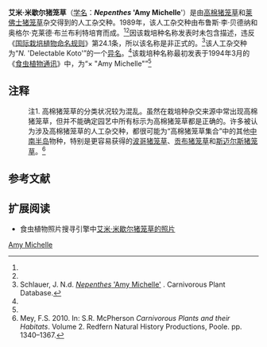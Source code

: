 {{noteTA
|G1=Carnivorous Plant
}}

{{Infobox Cultivar 
| name = 艾米·米歇尔猪笼草
| image = 
| image_caption = 
| hybrid = "''[[高棉猪笼草|N. thorelii]]''" × ''[[莱佛士猪笼草|N. rafflesiana]]''
| cultivar = '''''Nepenthes'' 'Amy Michelle''''<br><small>Hort.[[布鲁斯·李·贝德纳尔|Bednar]] (1994)<ref name=B&B>Bednar, B.L. & O.C. Bramblett 1994. ''Nepenthes'' hybrid crosses made by: Bruce Lee Bednar & Orgel Clyde Bramblett. ''[[食虫植物通讯|Carnivorous Plant Newsletter]]'' '''23'''(1): 4.</ref></small>
| origin = B.L.Bednar & O.C.Bramblett, 1989
}}

'''艾米·米歇尔猪笼草'''（[[学名|学名]]：'''''Nepenthes'' 'Amy Michelle''''）是由[[高棉猪笼草|高棉猪笼草]]{{small|（''N. thorelii''）}}和[[莱佛士猪笼草|莱佛士猪笼草]]{{small|（''N. rafflesiana''）}}杂交得到的人工杂交种。{{Ref_label|注1|注1|none}}1989年，该人工杂交种由布鲁斯·李·贝德纳{{small|（Bruce Lee Bednar）}}和奥格尔·克莱德·布兰布利特{{small|（Orgel Clyde Bramblett）}}培育而成。<ref name=B&B /><ref name=Schlauer />因该栽培种名称发表时未包含描述，违反《[[国际栽培植物命名规则|国际栽培植物命名规则]]》第24.1条，所以该名称是非正式的。<ref name=Schlauer>Schlauer, J. N.d. [http://www.carnivorousplants.org/cpdb/CPdbDetail.php?cp_id=118784 ''Nepenthes'' 'Amy Michelle'] {{webarchive|url=https://web.archive.org/web/20100925020633/http://carnivorousplants.org/cpdb/CPdbDetail.php?cp_id=118784 |date=2010-09-25 }}. Carnivorous Plant Database.</ref>该人工杂交种为“''N.'' 'Delectable Koto'”的一个[[异名|异名]]。<ref name=Schlauer />该栽培种名称最初发表于1994年3月的《[[食虫植物通讯|食虫植物通讯]]》中，为“× "Amy Michelle"”<ref name=B&B />

== 注释 ==
{{refbegin}}
:注1. {{Note_label|注1|注1|none}} 高棉猪笼草的分类状况较为混乱。虽然在栽培种杂交来源中常出现高棉猪笼草，但并不能确定园艺中所有标示为高棉猪笼草都是正确的。许多被认为涉及高棉猪笼草的人工杂交种，都很可能为“高棉猪笼草集合”中的其他[[中南半岛|中南半岛]]物种，特别是更容易获得的[[波哥猪笼草|波哥猪笼草]]{{small|（''N. bokorensis''）}}、[[贡布猪笼草|贡布猪笼草]]{{small|（''N. kampotiana''）}}和[[斯迈尔斯猪笼草|斯迈尔斯猪笼草]]{{small|（''N. smilesii''）}}。<ref>Mey, F.S. 2010. {{PDFlink|[http://www.marcellocatalano.com/thorelii.history.pdf The Elusive ''Nepenthes thorelii''.]}} In: S.R. McPherson ''Carnivorous Plants and their Habitats''. Volume 2. Redfern Natural History Productions, Poole. pp. 1340–1367.</ref>
{{refend}}

== 参考文献 ==
{{reflist|2}}

== 扩展阅读 ==
{{refbegin}}
* 食虫植物照片搜寻引擎中[http://www.cpphotofinder.com/nepenthes-amy-michelle-935.html 艾米·米歇尔猪笼草的照片] {{Wayback|url=http://www.cpphotofinder.com/nepenthes-amy-michelle-935.html |date=20160303172625 }}
{{refend}}

{{猪笼草属栽培种}}

[[Category:猪笼草属栽培种|Amy Michelle]]